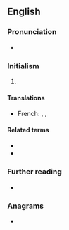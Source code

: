 ==English==

===Pronunciation===
* {{audio|en-us-FDMA.ogg|Audio (US)|lang=en}}

===Initialism===
{{rfc-header|Initialism}}
{{head|en|initialism}}

# {{initialism of|frequency division multiple access|lang=en}}

====Translations====
{{trans-top|frequency division multiple access}}
* French: {{t+|fr|FDMA}}, {{t|fr|AMFR}}, {{t|fr|accès multiple par répartition dans les fréquences}}
{{trans-mid}}
{{trans-bottom}}

====Related terms====
* {{l|en|CDMA}}
* {{l|en|TDMA}}

===Further reading===
* {{pedialite}}

===Anagrams===
* {{anagrams|en|a=adfm|DAMF}}